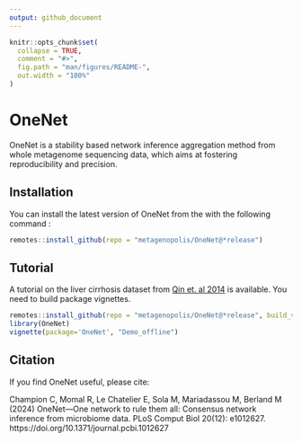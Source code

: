 ```yaml
---
output: github_document
---
```


<!-- README.md is generated from README.Rmd. Please edit that file -->

```r
knitr::opts_chunk$set(
  collapse = TRUE,
  comment = "#>",
  fig.path = "man/figures/README-",
  out.width = "100%"
)
```

# OneNet

<!-- badges: start -->
<!-- badges: end -->

OneNet is a stability based network inference aggregation method from whole metagenome sequencing data, which aims at fostering reproducibility and precision.

## Installation

You can install the latest version of OneNet from the with the following command :

```r
remotes::install_github(repo = "metagenopolis/OneNet@*release")
```

## Tutorial

A tutorial on the liver cirrhosis dataset from [Qin et. al 2014](https://pubmed.ncbi.nlm.nih.gov/25079328/) is available.
You need to build package vignettes.
```r
remotes::install_github(repo = "metagenopolis/OneNet@*release", build_vignettes = TRUE, force=TRUE)
library(OneNet)
vignette(package='OneNet', "Demo_offline")
```

## Citation
If you find OneNet useful, please cite:

Champion C, Momal R, Le Chatelier E, Sola M, Mariadassou M, Berland M (2024) OneNet—One network to rule them all: Consensus network inference from microbiome data. PLoS Comput Biol 20(12): e1012627. https://doi.org/10.1371/journal.pcbi.1012627
